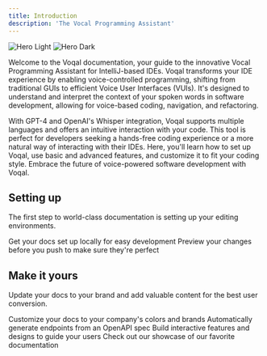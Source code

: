 ```yaml
---
title: Introduction
description: 'The Vocal Programming Assistant'
---
```


<img
  className="block dark:hidden"
  src="/images/bring_your_own_ai.svg"
  alt="Hero Light"
/>
<img
  className="hidden dark:block"
  src="/images/bring_your_own_ai.svg"
  alt="Hero Dark"
/>

Welcome to the Voqal documentation, your guide to the innovative Vocal Programming Assistant for IntelliJ-based IDEs. Voqal transforms your IDE experience by enabling voice-controlled programming, shifting from traditional GUIs to efficient Voice User Interfaces (VUIs). It's designed to understand and interpret the context of your spoken words in software development, allowing for voice-based coding, navigation, and refactoring.

With GPT-4 and OpenAI's Whisper integration, Voqal supports multiple languages and offers an intuitive interaction with your code. This tool is perfect for developers seeking a hands-free coding experience or a more natural way of interacting with their IDEs. Here, you'll learn how to set up Voqal, use basic and advanced features, and customize it to fit your coding style. Embrace the future of voice-powered software development with Voqal.

## Setting up

The first step to world-class documentation is setting up your editing environments.

<CardGroup cols={2}>
  <Card
    title="Edit Your Docs"
    icon="pen-to-square"
    href="https://mintlify.com/docs/quickstart"
  >
    Get your docs set up locally for easy development
  </Card>
  <Card
    title="Preview Changes"
    icon="image"
    href="https://mintlify.com/docs/development"
  >
    Preview your changes before you push to make sure they're perfect
  </Card>
</CardGroup>

## Make it yours

Update your docs to your brand and add valuable content for the best user conversion.

<CardGroup cols={2}>
  <Card
    title="Customize Style"
    icon="palette"
    href="https://mintlify.com/docs/settings/global"
  >
    Customize your docs to your company's colors and brands
  </Card>
  <Card
    title="Reference APIs"
    icon="code"
    href="https://mintlify.com/docs/api-playground/openapi"
  >
    Automatically generate endpoints from an OpenAPI spec
  </Card>
  <Card
    title="Add Components"
    icon="screwdriver-wrench"
    href="https://mintlify.com/docs/components/accordion"
  >
    Build interactive features and designs to guide your users
  </Card>
  <Card
    title="Get Inspiration"
    icon="stars"
    href="https://mintlify.com/showcase"
  >
    Check out our showcase of our favorite documentation
  </Card>
</CardGroup>
